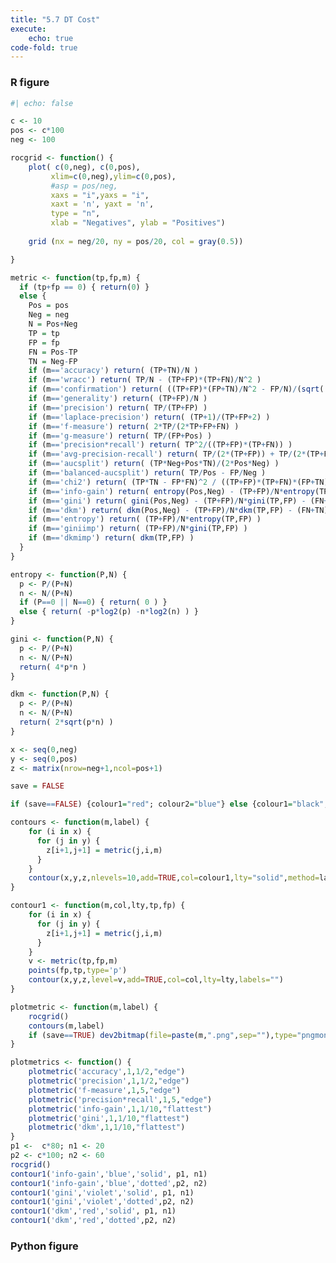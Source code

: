 ```yaml
---
title: "5.7 DT Cost"
execute: 
    echo: true
code-fold: true
---
```


### R figure

```r
#| echo: false

c <- 10 
pos <- c*100 
neg <- 100

rocgrid <- function() {
	plot( c(0,neg), c(0,pos),
		 xlim=c(0,neg),ylim=c(0,pos),
		 #asp = pos/neg,
		 xaxs = "i",yaxs = "i",
		 xaxt = 'n', yaxt = 'n',
		 type = "n",
		 xlab = "Negatives", ylab = "Positives")
	
	grid (nx = neg/20, ny = pos/20, col = gray(0.5))

}

metric <- function(tp,fp,m) {
  if (tp+fp == 0) { return(0) }
  else {
    Pos = pos
    Neg = neg
    N = Pos+Neg
    TP = tp
    FP = fp
    FN = Pos-TP
    TN = Neg-FP
    if (m=='accuracy') return( (TP+TN)/N ) 
    if (m=='wracc') return( TP/N - (TP+FP)*(TP+FN)/N^2 ) 
    if (m=='confirmation') return( ((TP+FP)*(FP+TN)/N^2 - FP/N)/(sqrt((TP+FP)*(FP+TN)/N^2) - (TP+FP)*(FP+TN)/N^2) ) 
    if (m=='generality') return( (TP+FP)/N ) 
    if (m=='precision') return( TP/(TP+FP) ) 
    if (m=='laplace-precision') return( (TP+1)/(TP+FP+2) ) 
    if (m=='f-measure') return( 2*TP/(2*TP+FP+FN) ) 
    if (m=='g-measure') return( TP/(FP+Pos) ) 
    if (m=='precision*recall') return( TP^2/((TP+FP)*(TP+FN)) ) 
    if (m=='avg-precision-recall') return( TP/(2*(TP+FP)) + TP/(2*(TP+FN)) ) 
    if (m=='aucsplit') return( (TP*Neg+Pos*TN)/(2*Pos*Neg) ) 
    if (m=='balanced-aucsplit') return( TP/Pos - FP/Neg ) 
    if (m=='chi2') return( (TP*TN - FP*FN)^2 / ((TP+FP)*(TP+FN)*(FP+TN)*(FN+TN)) ) 
    if (m=='info-gain') return( entropy(Pos,Neg) - (TP+FP)/N*entropy(TP,FP) - (FN+TN)/N*entropy(FN,TN) )
    if (m=='gini') return( gini(Pos,Neg) - (TP+FP)/N*gini(TP,FP) - (FN+TN)/N*gini(FN,TN) )
    if (m=='dkm') return( dkm(Pos,Neg) - (TP+FP)/N*dkm(TP,FP) - (FN+TN)/N*dkm(FN,TN) )
    if (m=='entropy') return( (TP+FP)/N*entropy(TP,FP) )
    if (m=='giniimp') return( (TP+FP)/N*gini(TP,FP) )
    if (m=='dkmimp') return( dkm(TP,FP) )
  }
}

entropy <- function(P,N) {
  p <- P/(P+N)
  n <- N/(P+N)
  if (P==0 || N==0) { return( 0 ) }
  else { return( -p*log2(p) -n*log2(n) ) }
}

gini <- function(P,N) {
  p <- P/(P+N)
  n <- N/(P+N)
  return( 4*p*n )	
}

dkm <- function(P,N) {
  p <- P/(P+N)
  n <- N/(P+N)
  return( 2*sqrt(p*n) )	
}

x <- seq(0,neg)
y <- seq(0,pos)
z <- matrix(nrow=neg+1,ncol=pos+1)

save = FALSE

if (save==FALSE) {colour1="red"; colour2="blue"} else {colour1="black"; colour2="black"}

contours <- function(m,label) {
	for (i in x) {
	  for (j in y) {
		z[i+1,j+1] = metric(j,i,m)
	  }
	}
	contour(x,y,z,nlevels=10,add=TRUE,col=colour1,lty="solid",method=label)
}

contour1 <- function(m,col,lty,tp,fp) {
	for (i in x) {
	  for (j in y) {
		z[i+1,j+1] = metric(j,i,m)
	  }
	}
	v <- metric(tp,fp,m)
	points(fp,tp,type='p')
	contour(x,y,z,level=v,add=TRUE,col=col,lty=lty,labels="")
}

plotmetric <- function(m,label) {
	rocgrid()
	contours(m,label)
	if (save==TRUE) dev2bitmap(file=paste(m,".png",sep=""),type="pngmono",res=300)
}

plotmetrics <- function() {
	plotmetric('accuracy',1,1/2,"edge")
	plotmetric('precision',1,1/2,"edge")
	plotmetric('f-measure',1,5,"edge")
	plotmetric('precision*recall',1,5,"edge")
	plotmetric('info-gain',1,1/10,"flattest")
	plotmetric('gini',1,1/10,"flattest")
	plotmetric('dkm',1,1/10,"flattest")
}
p1 <-  c*80; n1 <- 20
p2 <- c*100; n2 <- 60
rocgrid()
contour1('info-gain','blue','solid', p1, n1)
contour1('info-gain','blue','dotted',p2, n2)
contour1('gini','violet','solid', p1, n1)
contour1('gini','violet','dotted',p2, n2)
contour1('dkm','red','solid', p1, n1)
contour1('dkm','red','dotted',p2, n2)

```

### Python figure
